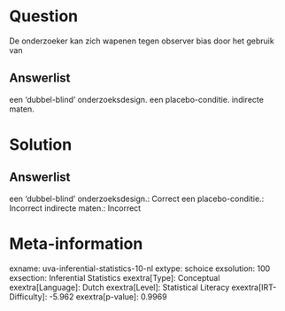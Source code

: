 Question
========

De onderzoeker kan zich wapenen tegen observer bias door het gebruik van

Answerlist
----------

een 'dubbel-blind' onderzoeksdesign.
een placebo-conditie.
indirecte maten.

Solution
========

Answerlist
----------

een 'dubbel-blind' onderzoeksdesign.: Correct
een placebo-conditie.: Incorrect
indirecte maten.: Incorrect

Meta-information
================
exname: uva-inferential-statistics-10-nl
extype: schoice
exsolution: 100
exsection: Inferential Statistics
exextra[Type]: Conceptual
exextra[Language]: Dutch
exextra[Level]: Statistical Literacy
exextra[IRT-Difficulty]: -5.962
exextra[p-value]: 0.9969
